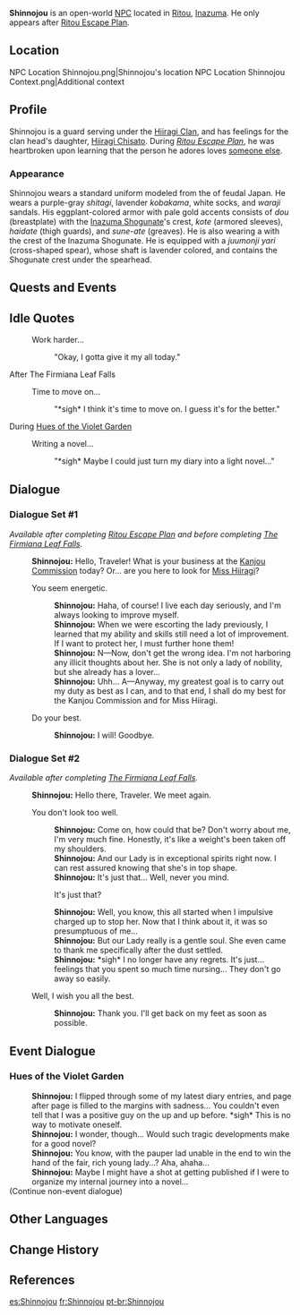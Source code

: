 {{Character Infobox
|type             = Open-World NPC
|image            = NPC Shinnojou.png
|region           = Inazuma
|location         = Inazuma
|affiliation      = Kanjou Commission
|title            = Kanjou Commission Officer
|voiceEN          = [[imdb:nm8517409|Kevin Andrew Rivera]]<ref name="Kevin Andrew Rivera 1">Twitter: [https://twitter.com/KevinARiveraVO/status/1417956921403838465 EN VA Self Announcement] ([https://web.archive.org/web/20210721211746/https://twitter.com/KevinARiveraVO/status/1417956921403838465 Archived])</ref>
|voiceJP          = Tanaka Kenta ({{ja|田中 健大}})<ref>Twitter: [https://twitter.com/kentatanaka0824/status/1430107938819956739 JP VA Self Announcement]</ref>
}}
'''Shinnojou''' {{Lang|ja=新之丞|ja_rm=Shin'nojou}} is an open-world [[NPC]] located in [[Ritou]], [[Inazuma]]. He only appears after [[Ritou Escape Plan]].{{Verify}}

==Location==
<gallery>
NPC Location Shinnojou.png|Shinnojou's location
NPC Location Shinnojou Context.png|Additional context
</gallery>

==Profile==
Shinnojou is a guard serving under the [[Hiiragi Clan]], and has feelings for the clan head's daughter, [[Hiiragi Chisato]]. During ''[[Ritou Escape Plan]]'', he was heartbroken upon learning that the person he adores loves [[Kujou Kamaji|someone else]].

===Appearance===
Shinnojou wears a standard uniform modeled from the {{Lang|''ashigaru''|ja=足軽}} of feudal Japan. He wears a purple-gray ''shitagi'', lavender ''kobakama'', white socks, and ''waraji'' sandals. His eggplant-colored armor with pale gold accents consists of ''dou'' (breastplate) with the [[Inazuma Shogunate]]'s crest, ''kote'' (armored sleeves), ''haidate'' (thigh guards), and ''sune-ate'' (greaves). He is also wearing a {{Lang|''jingasa''|ja=陣笠}} with the crest of the Inazuma Shogunate. He is equipped with a ''juumonji yari'' (cross-shaped spear), whose shaft is lavender colored, and contains the Shogunate crest under the spearhead.

==Quests and Events==
{{Quests and Events}}

==Idle Quotes==
{{Dialogue Start}}
: {{DIcon|Idle}} Work harder...
:: {{A|VO Shinnojou 01.ogg}} "Okay, I gotta give it my all today."
{{Dialogue End}}

;After The Firmiana Leaf Falls
{{Dialogue Start}}
: {{DIcon|Idle}} Time to move on...
:: {{A|VO Shinnojou 02.ogg}} "*sigh* I think it's time to move on. I guess it's for the better."
{{Dialogue End}}

;During [[Hues of the Violet Garden]]
{{Dialogue Start}}
: {{DIcon|Idle}} Writing a novel...
:: {{A|VO Shinnojou Irodori 01.ogg}} "*sigh* Maybe I could just turn my diary into a light novel..."
{{Dialogue End}}

==Dialogue==
===Dialogue Set #1===
''Available after completing [[Ritou Escape Plan]] and before completing [[The Firmiana Leaf Falls]].''
{{Dialogue Start}}
:'''Shinnojou:''' Hello, Traveler! What is your business at the [[Kanjou Commission]] today? Or... are you here to look for [[Hiiragi Chisato|Miss Hiiragi]]?
:{{DIcon}} You seem energetic.
::'''Shinnojou:''' Haha, of course! I live each day seriously, and I'm always looking to improve myself.
::'''Shinnojou:''' When we were escorting the lady previously, I learned that my ability and skills still need a lot of improvement. If I want to protect her, I must further hone them!
::'''Shinnojou:''' N&mdash;Now, don't get the wrong idea. I'm not harboring any illicit thoughts about her. She is not only a lady of nobility, but she already has a lover...
::'''Shinnojou:''' Uhh... A&mdash;Anyway, my greatest goal is to carry out my duty as best as I can, and to that end, I shall do my best for the Kanjou Commission and for Miss Hiiragi.
:{{DIcon}} Do your best.
::'''Shinnojou:''' I will! Goodbye.
{{Dialogue End}}

===Dialogue Set #2===
''Available after completing [[The Firmiana Leaf Falls]].''
{{Dialogue Start}}
:'''Shinnojou:''' Hello there, Traveler. We meet again.
:{{DIcon}} You don't look too well.
::'''Shinnojou:''' Come on, how could that be? Don't worry about me, I'm very much fine. Honestly, it's like a weight's been taken off my shoulders.
::'''Shinnojou:''' And our Lady is in exceptional spirits right now. I can rest assured knowing that she's in top shape.
::'''Shinnojou:''' It's just that... Well, never you mind.
::{{DIcon}} It's just that?
::'''Shinnojou:''' Well, you know, this all started when I impulsive charged up to stop her. Now that I think about it, it was so presumptuous of me...
::'''Shinnojou:''' But our Lady really is a gentle soul. She even came to thank me specifically after the dust settled.
::'''Shinnojou:''' *sigh* I no longer have any regrets. It's just... feelings that you spent so much time nursing... They don't go away so easily.
:{{DIcon}} Well, I wish you all the best.
::'''Shinnojou:''' Thank you. I'll get back on my feet as soon as possible.
{{Dialogue End}}

==Event Dialogue==
===Hues of the Violet Garden===
{{Dialogue Start}}
:'''Shinnojou:''' I flipped through some of my latest diary entries, and page after page is filled to the margins with sadness... You couldn't even tell that I was a positive guy on the up and up before. *sigh* This is no way to motivate oneself.
:'''Shinnojou:''' I wonder, though... Would such tragic developments make for a good novel?
:'''Shinnojou:''' You know, with the pauper lad unable in the end to win the hand of the fair, rich young lady...? Aha, ahaha...
:'''Shinnojou:''' Maybe I might have a shot at getting published if I were to organize my internal journey into a novel...
;(Continue non-event dialogue)
{{Dialogue End}}

==Other Languages==
{{Other Languages
|default_hidden = 1
|en      = Shinnojou
|zhs     = 新之丞
|zhs_rm  = Xīnzhīchéng
|zht     = 新之丞
|zht_rm  = Xīnzhīchéng
|ja      = 新之丞
|ja_rm   = Shin'nojou
|ko      = 신노죠
|es      = Shinnojou
|fr      = Shinnojou
|ru      = Синнодзё
|th      = Shinnojou
|vi      = Shinnojou
|de      = Shinnojou
|id      = Shinnojou
|pt      = Shinnojou
|tr      = Shinnojou
|it      = Shinnojou
}}

==Change History==
{{Change History|2.0}}

==References==
{{Reflist}}

[[es:Shinnojou]]
[[fr:Shinnojou]]
[[pt-br:Shinnojou]]